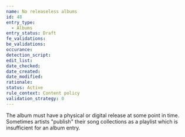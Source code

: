 ```yaml
---
name: No releaseless albums
id: 48
entry_type:
  - Albums
entry_status: Draft
fe_validations:
be_validations:
occurance:
detection_script:
edit_list:
date_checked:
date_created:
date_modified:
rationale:
status: Active
rule_context: Content policy
validation_strategy: 0
---
```

The album must have a physical or digital release at some point in time. Sometimes artists "publish" their song collections as a playlist which is insufficient for an album entry.